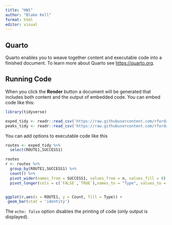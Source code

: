 ```yaml
---
title: "HW1"
author: "Blake Kell"
format: html
editor: visual
---
```


## Quarto

Quarto enables you to weave together content and executable code into a finished document. To learn more about Quarto see <https://quarto.org>.

## Running Code

When you click the **Render** button a document will be generated that includes both content and the output of embedded code. You can embed code like this:

```r
library(tidyverse)
```


```r
exped_tidy <- readr::read_csv('https://raw.githubusercontent.com/rfordatascience/tidytuesday/main/data/2025/2025-01-21/exped_tidy.csv')
peaks_tidy <- readr::read_csv('https://raw.githubusercontent.com/rfordatascience/tidytuesday/main/data/2025/2025-01-21/peaks_tidy.csv')
```

You can add options to executable code like this

```r

routes <- exped_tidy %>% 
  select(ROUTE1,SUCCESS1)

routes
r <- routes %>%
  group_by(ROUTE1,SUCCESS1) %>%
  count() %>%
  pivot_wider(names_from = SUCCESS1, values_from = n, values_fill = 0) %>%
  pivot_longer(cols = c(`FALSE`,`TRUE`),names_to = "Type", values_to = "Count")


ggplot(r,aes(x = ROUTE1, y = Count, fill = Type)) +
 geom_bar(stat = 'identity')
```

The `echo: false` option disables the printing of code (only output is displayed).
